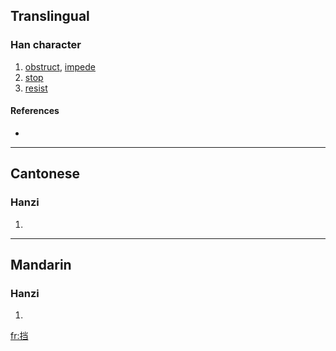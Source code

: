 {{also|擋}}
==Translingual==

===Han character===
{{Han char|rn=64|rad=手|as=06|sn=9|four=|canj=手火尸一 (QFSM)}}

# [[obstruct]], [[impede]]
# [[stop]]
# [[resist]]

====References====
* {{Han ref|kx=0431.171|hdz=31869.010|uh=6321|ud=25377}}

----

==Cantonese==

===Hanzi===
{{yue-hanzi|jyut=|y=dong2, dong3}}

# {{defn|Cantonese}}

----

==Mandarin==

===Hanzi===
{{cmn-hanzi|tra=擋|pin=[[dǎng]] ([[dang3]])|wg=tang<sup>3</sup>}}

# {{defn|Mandarin}}

[[fr:挡]]